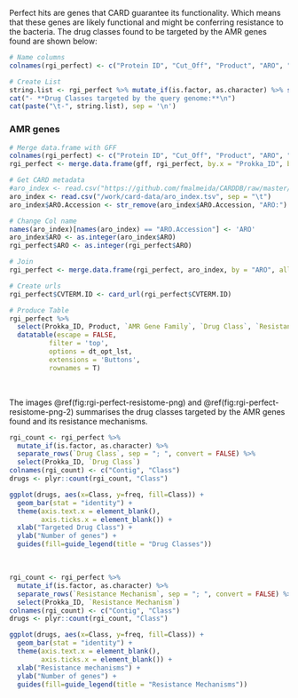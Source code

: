 
Perfect hits are genes that CARD guarantee its functionality. Which means that these genes are likely functional and might be conferring resistance to the bacteria. The drug classes found to be targeted by the AMR genes found are shown below:

```r
# Name columns
colnames(rgi_perfect) <- c("Protein ID", "Cut_Off", "Product", "ARO", "Drug Class", "Resistance Mechanism", "AMR Gene Family")

# Create List 
string.list <- rgi_perfect %>% mutate_if(is.factor, as.character) %>% separate_rows(`Drug Class`, sep = "; ") %>% pull(5) %>% sort() %>% unique()
cat("- **Drug Classes targeted by the query genome:**\n")
cat(paste("\t-", string.list), sep = '\n')
```

### AMR genes

```r
# Merge data.frame with GFF
colnames(rgi_perfect) <- c("Protein ID", "Cut_Off", "Product", "ARO", "Drug Class", "Resistance Mechanism", "AMR Gene Family")
rgi_perfect <- merge.data.frame(gff, rgi_perfect, by.x = "Prokka_ID", by.y = "Protein ID", all.y = TRUE, all.x = FALSE)

# Get CARD metadata
#aro_index <- read.csv("https://github.com/fmalmeida/CARDDB/raw/master/aro_index.tsv", sep = "\t")
aro_index <- read.csv("/work/card-data/aro_index.tsv", sep = "\t")
aro_index$ARO.Accession <- str_remove(aro_index$ARO.Accession, "ARO:")

# Change Col name
names(aro_index)[names(aro_index) == "ARO.Accession"] <- 'ARO'
aro_index$ARO <- as.integer(aro_index$ARO)
rgi_perfect$ARO <- as.integer(rgi_perfect$ARO)

# Join
rgi_perfect <- merge.data.frame(rgi_perfect, aro_index, by = "ARO", all.x = TRUE)

# Create urls
rgi_perfect$CVTERM.ID <- card_url(rgi_perfect$CVTERM.ID)

# Produce Table
rgi_perfect %>%
  select(Prokka_ID, Product, `AMR Gene Family`, `Drug Class`, `Resistance Mechanism`, CVTERM.ID, `Query Protein Coordinates`) %>%
  datatable(escape = FALSE,
          filter = 'top',
          options = dt_opt_lst,
          extensions = 'Buttons',
          rownames = T)
```

<br>

The images \@ref(fig:rgi-perfect-resistome-png) and \@ref(fig:rgi-perfect-resistome-png-2) summarises the drug classes targeted by the AMR genes found and its resistance mechanisms.

```r
rgi_count <- rgi_perfect %>%
  mutate_if(is.factor, as.character) %>%
  separate_rows(`Drug Class`, sep = "; ", convert = FALSE) %>%
  select(Prokka_ID, `Drug Class`)
colnames(rgi_count) <- c("Contig", "Class")
drugs <- plyr::count(rgi_count, "Class")

ggplot(drugs, aes(x=Class, y=freq, fill=Class)) +
  geom_bar(stat = "identity") +
  theme(axis.text.x = element_blank(),
        axis.ticks.x = element_blank()) +
  xlab("Targeted Drug Class") +
  ylab("Number of genes") +
  guides(fill=guide_legend(title = "Drug Classes"))
```

<br>
```r
rgi_count <- rgi_perfect %>%
  mutate_if(is.factor, as.character) %>%
  separate_rows(`Resistance Mechanism`, sep = "; ", convert = FALSE) %>%
  select(Prokka_ID, `Resistance Mechanism`)
colnames(rgi_count) <- c("Contig", "Class")
drugs <- plyr::count(rgi_count, "Class")

ggplot(drugs, aes(x=Class, y=freq, fill=Class)) +
  geom_bar(stat = "identity") +
  theme(axis.text.x = element_blank(),
        axis.ticks.x = element_blank()) +
  xlab("Resistance mechanisms") +
  ylab("Number of genes") +
  guides(fill=guide_legend(title = "Resistance Mechanisms"))
```
